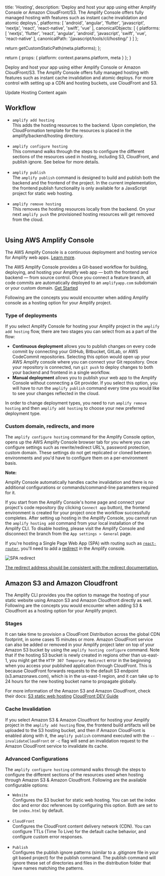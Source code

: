                   
  title: 'Hosting',
  description: 'Deploy and host your app using either Amplify Console or Amazon CloudFront/S3. The Amplify Console offers fully managed hosting with features such as instant cache invalidation and atomic deploys.',
  platforms: [
    'android',
    'angular',
    'flutter',
    'javascript',
    'nextjs',
    'react',
    'react-native',
    'swift',
    'vue'
  ],
  canonicalObjects: [
    {
      platforms: [
        'nextjs',
        'flutter',
        'react',
        'angular',
        'android',
        'javascript',
        'swift',
        'vue',
        'react-native'
      ],
      canonicalPath: '/javascript/tools/cli/hosting/'
    }
  ]
};

  return getCustomStaticPath(meta.platforms);
};

  return {
    props: {
      platform: context.params.platform,
      meta
    }
  };
}
          

Deploy and host your app using either Amplify Console or Amazon CloudFront/S3. The Amplify Console offers fully managed hosting with features such as instant cache invalidation and atomic deploys. For more control with setting up a CDN and hosting buckets, use CloudFront and S3.

Update Hosting Content again

## Workflow

- `amplify add hosting`<br/>
This adds the hosting resources to the backend. Upon completion, the CloudFormation template for the resources is placed in the amplify/backend/hosting directory. <br/><br/>
- `amplify configure hosting`<br/>
This command walks through the steps to configure the different sections of the resources used in hosting, including S3, CloudFront, and publish ignore. See below for more details.<br/><br/>
- `amplify publish`<br/>
The `amplify publish` command is designed to build and publish both the backend and the frontend of the project. In the current implementation, the frontend publish functionality is only available for a JavaScript project for static web hosting.<br/><br/>
- `amplify remove hosting`<br/>
This removes the hosting resources locally from the backend. On your next `amplify push` the provisioned hosting resources will get removed from the cloud. <br/><br/>

## Using AWS Amplify Console

<Callout>

The AWS Amplify Console is a continuous deployment and hosting service for Amplify web apps. [Learn more](https://console.amplify.aws).

</Callout>

The AWS Amplify Console provides a Git-based workflow for building, deploying, and hosting your Amplify web app — both the frontend and backend — from source control. Once you connect a feature branch, all code commits are automatically deployed to an `amplifyapp.com` subdomain or your custom domain. [Get Started](https://docs.aws.amazon.com/amplify/latest/userguide/getting-started.html)

Following are the concepts you would encounter when adding Amplify console as a hosting option for your Amplify project.

### Type of deployments

If you select Amplify Console for hosting your Amplify project in the `amplify add hosting` flow, there are two stages you can select from as a part of the flow:

- **Continuous deployment** allows you to publish changes on every code commit by connecting your GitHub, Bitbucket, GitLab, or AWS CodeCommit repositories. Selecting this option would open up your AWS Amplify console where you can connect your Git  repository. Once your repository is connected, run `git push` to deploy changes to both your backend and frontend in a single workflow.
- **Manual deployment** allows you to publish your web app to the Amplify Console without connecting a Git provider. If you select this option, you will have to run the `amplify publish` command every time you would like to see your changes reflected in the cloud.

In order to change deployment types, you need to run `amplify remove hosting` and then `amplify add hosting` to choose your new preferred deployment type.

### Custom domain, redirects, and more

The `amplify configure hosting` command for the Amplify Console option, opens up the AWS Amplify Console browser tab for you where you can configure settings such as rewrite/redirect URL's, password protection, custom domain.
These settings do not get replicated or cloned between environments and you'd have to configure them on a per-environment basis.

**Note:**

Amplify Console automatically handles cache invalidation and there is no additional configurations or commands/command-line parameters required for it.

If you start from the Amplify Console's home page and connect your project's code repository (by clicking `Connect app` button), the frontend environment is created for your project once the workflow successfully completes. After setting up hosting in the Amplify Console, you cannot run the `amplify hosting add` command from your local installation of the Amplify CLI. To disable hosting, please visit the Amplify Console and disconnect the branch from the `App settings > General` page.

If you're hosting a Single Page Web App (SPA) with routing such as [`react-router`](https://reactrouter.com/en/main/start/tutorial), you'll need to add a [redirect](https://docs.aws.amazon.com/amplify/latest/userguide/redirects.html#redirects-for-single-page-web-apps-spa) in the Amplify console.

![SPA redirect](/images/hosting/spa-redirect.png)

[The redirect address should be consistent with the redirect documentation.](https://docs.aws.amazon.com/amplify/latest/userguide/redirects.html#redirects-for-single-page-web-apps-spa)

## Amazon S3 and Amazon Cloudfront

The Amplify CLI provides you the option to manage the hosting of your static website using Amazon S3 and Amazon Cloudfront directly as well. Following are the concepts you would encounter when adding S3 & Cloudfront as a hosting option for your Amplify project.

### Stages

It can take time to provision a CloudFront Distribution across the global CDN footprint, in some cases 15 minutes or more. Amazon CloudFront service can also be added or removed in your Amplify project later on top of your Amazon S3 bucket by using the `amplify hosting configure` command. Note that if the hosting S3 bucket is newly created in regions other than us-east-1, you might get the `HTTP 307 Temporary Redirect` error in the beginning when you access your published application through CloudFront. This is because CloudFront forwards requests to the default S3 endpoint (s3.amazonaws.com), which is in the us-east-1 region, and it can take up to 24 hours for the new hosting bucket name to propagate globally.

For more  information of the Amazon S3 and Amazon CloudFront, check their docs:
[S3 static web hosting](https://docs.aws.amazon.com/AmazonS3/latest/dev/WebsiteHosting.html)
[CloudFront DEV Guide](https://docs.aws.amazon.com/AmazonCloudFront/latest/DeveloperGuide/Introduction.html)

### Cache Invalidation

If you select Amazon S3 & Amazon Cloudfront for hosting your Amplify project in the `amplify add hosting` flow, the frontend build artifacts will be uploaded to the S3 hosting bucket, and then if Amazon CloudFront is enabled along with it, the `amplify publish` command executed with the `--invalidateCloudFront` or `-c` flag will send an invalidation request to the Amazon CloudFront service to invalidate its cache.

### Advanced Configurations

The `amplify configure hosting` command walks through the steps to configure the different sections of the resources used when hosting through Amazon S3 & Amazon Cloudfront. Following are the available configurable options:

- `Website`<br/>
Configures the S3 bucket for static web hosting. You can set the index doc and error doc references by configuring this option. Both are set to be `index.html` by default.<br/><br/>
- `CloudFront`<br/>
Configures the CloudFront content delivery network (CDN). You can configure TTLs (Time To Live) for the default cache behavior, and configure custom error responses.<br/><br/>
- `Publish`<br/>
Configures the publish ignore patterns (similar to a .gitignore file in your git based project) for the publish command. The publish command will ignore these set of directories and files in the distribution folder that have names matching the patterns.
